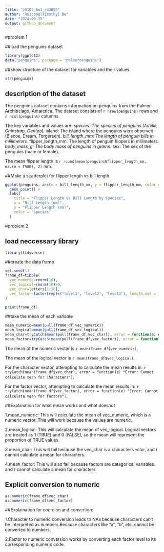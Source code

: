 ```yaml
---
title: "p8105_hw1_rd3096"
author: "Ruicong(Timothy) Du"
date: "2024-09-15"
output: github_document
---
```

#problem 1

##load the penguins dataset
```r
library(ggplot2)
data("penguins", package = "palmerpenguins")
```
##show structure of the dataset for variables and their values
```r
str(penguins)
```

## description of the dataset
The penguins dataset contains information on penguins from the Palmer Archipelago, Antarctica. The dataset consists of `r nrow(penguins)` rows and `r ncol(penguins)` columns.

The key variables and values are:
*species: The species of penguins (Adelie, Chinstrap, Gentoo).
*island: The island where the penguins were observed (Biscoe, Dream, Torgersen).
*bill_length_mm: The length of penguin bills in millimeters.
*flipper_length_mm: The length of penguin flippers in millimeters.
*body_mass_g: The body mass of penguins in grams.
*sex: The sex of the penguins (male or female).

The mean flipper length is `r round(mean(penguins$flipper_length_mm, na.rm = TRUE), 2)` mm.

##Make a scatterplot for flipper length vs bill length
```r
ggplot(penguins, aes(x = bill_length_mm, y = flipper_length_mm, color = species)) +
  geom_point() +
  labs(
    title = "Flipper Length vs Bill Length by Species",
    x = "Bill Length (mm)",
    y = "Flipper Length (mm)",
    color = "Species"
  ) 
```

#problem 2

## load neccessary library
```r
library(tidyverse)
```

##create the data frame
```r
set.seed(1)
frame_df=tibble(
  vec_numeric=rnorm(10),
  vec_logical=rnorm(10)>0,
  vec_char=letters[1:10],
  vec_factor=factor(rep(c("level1", "level2", "level3"), length.out = 10))
)

print(frame_df)
```

##take the mean of each variable
```r
mean_numeric=mean(pull(frame_df,vec_numeric))
mean_logical=mean(pull(frame_df,vec_logical))
mean_char=tryCatch(mean(pull(frame_df,vec_char)), error = function(e) e)
mean_factor=tryCatch(mean(pull(frame_df,vec_factor)), error = function(e) e)
```

The mean of the numeric vector is `r mean(frame_df$vec_numeric)`.

The mean of the logical vector is `r mean(frame_df$vec_logical)`.

For the character vector, attempting to calculate the mean results in: `r tryCatch(mean(frame_df$vec_char), error = function(e) "Error: Cannot calculate mean for characters")`.

For the factor vector, attempting to calculate the mean results in: `r tryCatch(mean(frame_df$vec_factor), error = function(e) "Error: Cannot calculate mean for factors")`.


##Explanation for what mean works and what doesnot

1.mean_numeric: This will calculate the mean of vec_numeric, which is a numeric vector. This will work because the values are numeric.

2.mean_logical: This will calculate the mean of vec_logical. Logical vectors are treated as 1 (TRUE) and 0 (FALSE), so the mean will represent the proportion of TRUE values.

3.mean_char: This will fail because the vec_char is a character vector, and r cannot calculate a mean for characters. 

4.mean_factor: This will also fail because factors are categorical variables. and r cannot calculate a mean for characters. 

## Explicit conversion to numeric
```r
as.numeric(frame_df$vec_char) 
as.numeric(frame_df$vec_factor)
```

##Explaination for coercion and convertion:

1.Character to numeric conversion leads to NAs because characters can't be interpreted as numbers.Because characters like "a", "b", etc. cannot be converted to numbers.

2.Factor to numeric conversion works by converting each factor level to its corresponding numeric code.                   